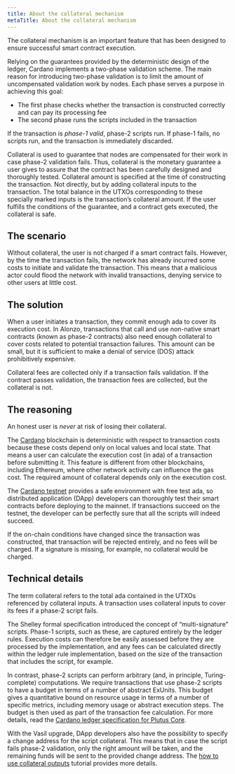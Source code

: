 ```yaml
---
title: About the collateral mechanism
metaTitle: About the collateral mechanism
---
```


The collateral mechanism is an important feature that has been designed to ensure successful smart contract execution. 

Relying on the guarantees provided by the deterministic design of the ledger, Cardano implements a two-phase validation scheme. The main reason for introducing two-phase validation is to limit the amount of uncompensated validation work by nodes. Each phase serves a purpose in achieving this goal:

- The first phase checks whether the transaction is constructed correctly and can pay its processing fee
- The second phase runs the scripts included in the transaction 

If the transaction is *phase-1 valid*, phase-2 scripts run. If phase-1 fails, no scripts run, and the transaction is immediately discarded.

Collateral is used to guarantee that nodes are compensated for their work in case phase-2 validation fails. Thus, collateral is the monetary guarantee a user gives to assure that the contract has been carefully designed and thoroughly tested. Collateral amount is specified at the time of constructing the transaction. Not directly, but by adding collateral inputs to the transaction. The total balance in the UTXOs corresponding to these specially marked inputs is the transaction’s collateral amount. If the user fulfills the conditions of the guarantee, and a contract gets executed, the collateral is safe.

## The scenario
Without collateral, the user is not charged if a smart contract fails. However, by the time the transaction fails, the network has already incurred some costs to initiate and validate the transaction. This means that a malicious actor could flood the network with invalid transactions, denying service to other users at little cost.

## The solution
When a user initiates a transaction, they commit enough ada to cover its execution cost. In Alonzo, transactions that call and use non-native smart contracts (known as phase-2 contracts) also need enough collateral to cover costs related to potential transaction failures. This amount can be small, but it is sufficient to make a denial of service (DOS) attack prohibitively expensive. 

Collateral fees are collected only if a transaction fails validation. If the contract passes validation, the transaction fees are collected, but the collateral is not.

## The reasoning
An honest user is *never* at risk of losing their collateral.

The [Cardano](https://cardano.org/) blockchain is deterministic with respect to transaction costs because these costs depend only on local values and local state. That means a user can calculate the execution cost (in ada) of a transaction before submitting it. This feature is different from other blockchains, including Ethereum, where other network activity can influence the gas cost. The required amount of collateral depends only on the execution cost.

The [Cardano testnet](https://testnets.cardano.org/en/testnets/cardano/overview/) provides a safe environment with free test ada, so distributed application (DApp) developers can thoroughly test their smart contracts before deploying to the mainnet. If transactions succeed on the testnet, the developer can be perfectly sure that all the scripts will indeed succeed.

If the on-chain conditions have changed since the transaction was constructed, that transaction will be rejected entirely, and no fees will be charged. If a signature is missing, for example, no collateral would be charged.

## Technical details

The term collateral refers to the total ada contained in the UTXOs referenced by collateral inputs. A transaction uses collateral inputs to cover its fees if a phase-2 script fails. 

The Shelley formal specification introduced the concept of “multi-signature” scripts. Phase-1 scripts, such as these, are captured entirely by the ledger rules. Execution costs can therefore be easily assessed before they are processed by the implementation, and any fees can be calculated directly within the ledger rule implementation, based on the size of the transaction that includes the script, for example.

In contrast, phase-2 scripts can perform arbitrary (and, in principle, Turing-complete) computations. We require transactions that use phase-2 scripts to have a budget in terms of a number of abstract ExUnits. This budget gives a quantitative bound on resource usage in terms of a number of specific metrics, including memory usage or abstract execution steps. The budget is then used as part of the transaction fee calculation. For more details, read the [Cardano ledger specification for Plutus Core](https://www.google.com/url?q=https://hydra.iohk.io/build/7172824/download/1/alonzo-changes.pdf&sa=D&source=editors&ust=1631287783465000&usg=AOvVaw09WTwSfKshbLCGW7dyup62).

With the Vasil upgrade, DApp developers also have the possibility to specify a change address for the script collateral. This means that in case the script fails phase-2 validation, only the right amount will be taken, and the remaining funds will be sent to the provided change address. The [how to use collateral outputs](https://github.com/perturbing/vasil-tests/blob/main/collateral-output-cip-40.md) tutorial provides more details.
